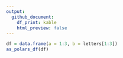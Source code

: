 ```yaml
---
output:
  github_document:
    df_print: kable
    html_preview: false
---
```


```r
df = data.frame(a = 1:3, b = letters[1:3])
as_polars_df(df)
```
